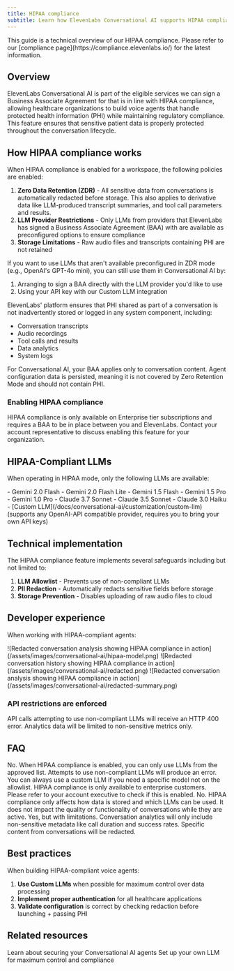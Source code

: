 ```yaml
---
title: HIPAA compliance
subtitle: Learn how ElevenLabs Conversational AI supports HIPAA compliance for healthcare applications
---
```


<Warning>
  This guide is a technical overview of our HIPAA compliance. Please refer to our [compliance
  page](https://compliance.elevenlabs.io/) for the latest information.
</Warning>

## Overview

ElevenLabs Conversational AI is part of the eligible services we can sign a Business Associate Agreement for that is in line with HIPAA compliance, allowing healthcare organizations to build voice agents that handle protected health information (PHI) while maintaining regulatory compliance. This feature ensures that sensitive patient data is properly protected throughout the conversation lifecycle.

## How HIPAA compliance works

When HIPAA compliance is enabled for a workspace, the following policies are enabled:

1. **Zero Data Retention (ZDR)** - All sensitive data from conversations is automatically redacted before storage. This also applies to derivative data like LLM-produced transcript summaries, and tool call parameters and results.
2. **LLM Provider Restrictions** - Only LLMs from providers that ElevenLabs has signed a Business Associate Agreement (BAA) with are available as preconfigured options to ensure compliance
3. **Storage Limitations** - Raw audio files and transcripts containing PHI are not retained

<Note>

If you want to use LLMs that aren't available preconfigured in ZDR mode (e.g., OpenAI's GPT-4o mini), you
can still use them in Conversational AI by:

1. Arranging to sign a BAA directly with the LLM provider you'd like to use
2. Using your API key with our Custom LLM integration

</Note>

ElevenLabs' platform ensures that PHI shared as part of a conversation is not inadvertently stored or logged in any system component, including:

- Conversation transcripts
- Audio recordings
- Tool calls and results
- Data analytics
- System logs

<Warning>
  For Conversational AI, your BAA applies only to conversation content. Agent configuration data is
  persisted, meaning it is not covered by Zero Retention Mode and should not contain PHI.
</Warning>

### Enabling HIPAA compliance

<Note>
  HIPAA compliance is only available on Enterprise tier subscriptions and requires a BAA to be in
  place between you and ElevenLabs. Contact your account representative to discuss enabling this
  feature for your organization.
</Note>

## HIPAA-Compliant LLMs

When operating in HIPAA mode, only the following LLMs are available:

<AccordionGroup>

  <Accordion title="Google Models">
    - Gemini 2.0 Flash 
    - Gemini 2.0 Flash Lite 
    - Gemini 1.5 Flash 
    - Gemini 1.5 Pro 
    - Gemini 1.0 Pro
  </Accordion>
  <Accordion title="Anthropic Models">
    - Claude 3.7 Sonnet 
    - Claude 3.5 Sonnet 
    - Claude 3.0 Haiku
  </Accordion>
  <Accordion title="Custom LLMs">
    - [Custom LLM](/docs/conversational-ai/customization/custom-llm) (supports any OpenAI-API compatible provider, requires you to bring your own API keys)
  </Accordion>
  
</AccordionGroup>

## Technical implementation

The HIPAA compliance feature implements several safeguards including but not limited to:

1. **LLM Allowlist** - Prevents use of non-compliant LLMs
2. **PII Redaction** - Automatically redacts sensitive fields before storage
3. **Storage Prevention** - Disables uploading of raw audio files to cloud

## Developer experience

When working with HIPAA-compliant agents:

<Steps>
  <Step title="Non-compliant LLMs are disabled in the UI">
    <Frame
      background="subtle"
      caption="The UI shows disabled LLM options with tooltip explanations"
    >
      ![Redacted conversation analysis showing HIPAA compliance in
      action](/assets/images/conversational-ai/hipaa-model.png)
    </Frame>
  </Step>
  <Step title="Content is redacted from content history">
    <Frame background="subtle" caption="All sensitive information is redacted and not stored">
      ![Redacted conversation history showing HIPAA compliance in
      action](/assets/images/conversational-ai/redacted.png)
    </Frame>
  </Step>
  <Step title="Conversation analysis is limited">
    <Frame
      background="subtle"
      caption="Analysis and summaries maintain HIPAA compliance through redaction"
    >
      ![Redacted conversation analysis showing HIPAA compliance in
      action](/assets/images/conversational-ai/redacted-summary.png)
    </Frame>
  </Step>
</Steps>

### API restrictions are enforced

API calls attempting to use non-compliant LLMs will receive an HTTP 400 error. Analytics data will be limited to non-sensitive metrics only.

## FAQ

<AccordionGroup>
  <Accordion title="Can I use any LLM with HIPAA compliance enabled?">
    No. When HIPAA compliance is enabled, you can only use LLMs from the approved list. Attempts to
    use non-compliant LLMs will produce an error. You can always use a custom LLM if you need a
    specific model not on the allowlist.
  </Accordion>
  <Accordion title="How do I know if my workspace has HIPAA compliance enabled?">
    HIPAA compliance is only available to enterprise customers. Please refer to your account
    executive to check if this is enabled.
  </Accordion>
  <Accordion title="Does HIPAA compliance affect conversation quality?">
    No. HIPAA compliance only affects how data is stored and which LLMs can be used. It does not
    impact the quality or functionality of conversations while they are active.
  </Accordion>
  <Accordion title="Can I still analyze conversation data with HIPAA enabled?">
    Yes, but with limitations. Conversation analytics will only include non-sensitive metadata like
    call duration and success rates. Specific content from conversations will be redacted.
  </Accordion>
</AccordionGroup>

## Best practices

When building HIPAA-compliant voice agents:

1. **Use Custom LLMs** when possible for maximum control over data processing
2. **Implement proper authentication** for all healthcare applications
3. **Validate configuration** is correct by checking redaction before launching + passing PHI

## Related resources

<CardGroup cols={2}>
  <Card
    title="Conversational AI Security"
    href="/docs/conversational-ai/customization/authentication"
  >
    Learn about securing your Conversational AI agents
  </Card>
  <Card title="Custom LLM Integration" href="/docs/conversational-ai/customization/custom-llm">
    Set up your own LLM for maximum control and compliance
  </Card>
</CardGroup>
